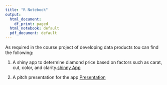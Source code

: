 ---
title: "R Notebook"
output:
  html_document:
    df_print: paged
  html_notebook: default
  pdf_document: default
---

As required in the course project of developing data products tou can find the following:


1. A shiny app to determine diamond price based on factors such as carat, cut, color, and clarity.[shinny App](https://mostafaabdelhameed.shinyapps.io/developing_products_project/)

2. A pitch presentation for the app [Presentation](https://rpubs.com/Mostafa_Abdelhameed/578483)
